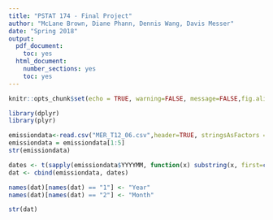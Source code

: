 ---
title: "PSTAT 174 - Final Project"
author: "McLane Brown, Diane Phann, Dennis Wang, Davis Messer"
date: "Spring 2018"
output:
  pdf_document:
    toc: yes
  html_document:
    number_sections: yes
    toc: yes
---

```{r setup, include=FALSE}
knitr::opts_chunk$set(echo = TRUE, warning=FALSE, message=FALSE,fig.align = "center")
```

```{r}
library(dplyr)
library(plyr)

emissiondata<-read.csv("MER_T12_06.csv",header=TRUE, stringsAsFactors = FALSE)
emissiondata = emissiondata[1:5]
str(emissiondata)
```



```{r}
dates <- t(sapply(emissiondata$YYYYMM, function(x) substring(x, first=c(1,5), last=c(4, 6))))
dat <- cbind(emissiondata, dates)

names(dat)[names(dat) == "1"] <- "Year"
names(dat)[names(dat) == "2"] <- "Month"

str(dat)
```





















